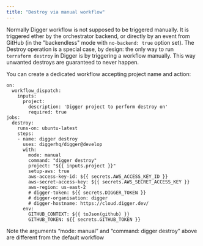 ```yaml
---
title: "Destroy via manual workflow"
---
```


Normally Digger workflow is not supposed to be triggered manually. It is triggered ether by the orchestrator backend, or directly by an event from GitHub (in the "backendless" mode with `no-backend: true` option set). The Destroy operation is a special case, by design: the only way to run `terraform destroy` in Digger is by triggering a workflow manually. This way unwanted destroys are guaranteed to never happen.

You can create a dedicated workflow accepting project name and action:

```
on:
  workflow_dispatch:
    inputs:
      project:
        description: 'Digger project to perform destroy on'
        required: true
jobs:
  destroy:
    runs-on: ubuntu-latest
    steps:
    - name: digger destroy
      uses: diggerhq/digger@develop
      with:
        mode: manual
        command: "digger destroy"
        project: "${{ inputs.project }}"
        setup-aws: true
        aws-access-key-id: ${{ secrets.AWS_ACCESS_KEY_ID }}
        aws-secret-access-key: ${{ secrets.AWS_SECRET_ACCESS_KEY }}
        aws-region: us-east-2
        # digger-token: ${{ secrets.DIGGER_TOKEN }}
        # digger-organisation: digger
        # digger-hostname: https://cloud.digger.dev/
      env:
        GITHUB_CONTEXT: ${{ toJson(github) }}
        GITHUB_TOKEN: ${{ secrets.GITHUB_TOKEN }}
```

<Note>Note the arguments “mode: manual” and “command: digger destroy” above are different from the default workflow</Note>


